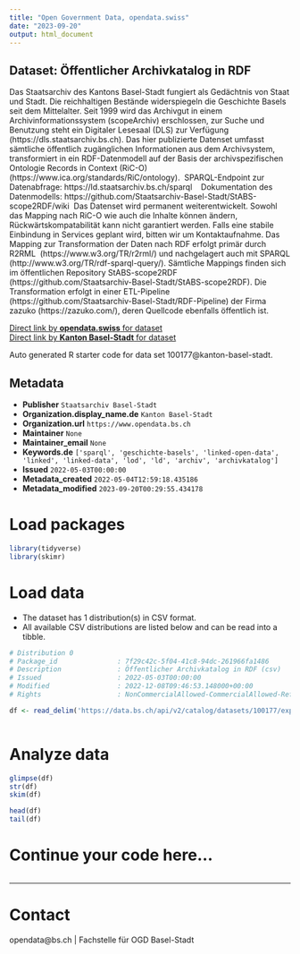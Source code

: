 ```yaml
---
title: "Open Government Data, opendata.swiss"
date: "2023-09-20"
output: html_document
---
```


## Dataset: Öffentlicher Archivkatalog in RDF


Das Staatsarchiv des Kantons Basel-Stadt fungiert als Gedächtnis von Staat und Stadt. Die reichhaltigen Bestände widerspiegeln die Geschichte Basels seit dem Mittelalter. Seit 1999 wird das Archivgut in einem Archivinformationssystem (scopeArchiv) erschlossen, zur Suche und Benutzung steht ein Digitaler Lesesaal (DLS) zur Verfügung (https://dls.staatsarchiv.bs.ch). Das hier publizierte Datenset umfasst sämtliche öffentlich zugänglichen Informationen aus dem Archivsystem, transformiert in ein RDF-Datenmodell auf der Basis der archivspezifischen Ontologie Records in Context (RiC-O) (https://www.ica.org/standards/RiC/ontology).  SPARQL-Endpoint zur Datenabfrage: https://ld.staatsarchiv.bs.ch/sparql    Dokumentation des Datenmodells: https://github.com/Staatsarchiv-Basel-Stadt/StABS-scope2RDF/wiki  Das Datenset wird permanent weiterentwickelt. Sowohl das Mapping nach RiC-O wie auch die Inhalte können ändern, Rückwärtskompatabilität kann nicht garantiert werden. Falls eine stabile Einbindung in Services geplant wird, bitten wir um Kontaktaufnahme. Das Mapping zur Transformation der Daten nach RDF erfolgt primär durch R2RML  (https://www.w3.org/TR/r2rml/) und nachgelagert auch mit SPARQL (http://www.w3.org/TR/rdf-sparql-query/). Sämtliche Mappings finden sich im öffentlichen Repository StABS-scope2RDF (https://github.com/Staatsarchiv-Basel-Stadt/StABS-scope2RDF). Die Transformation erfolgt in einer ETL-Pipeline (https://github.com/Staatsarchiv-Basel-Stadt/RDF-Pipeline) der Firma zazuko (https://zazuko.com/), deren Quellcode ebenfalls öffentlich ist. 

[Direct link by **opendata.swiss** for dataset](https://opendata.swiss/de/dataset/offentlicher-archivkatalog-in-rdf)<br>
[Direct link by **Kanton Basel-Stadt** for dataset](https://data.bs.ch/explore/dataset/100177/)

Auto generated R starter code for data set 100177@kanton-basel-stadt.

## Metadata

- **Publisher** `Staatsarchiv Basel-Stadt`
- **Organization.display_name.de** `Kanton Basel-Stadt`
- **Organization.url** `https://www.opendata.bs.ch`
- **Maintainer** `None`
- **Maintainer_email** `None`
- **Keywords.de** `['sparql', 'geschichte-basels', 'linked-open-data', 'linked', 'linked-data', 'lod', 'ld', 'archiv', 'archivkatalog']`
- **Issued** `2022-05-03T00:00:00`
- **Metadata_created** `2022-05-04T12:59:18.435186`
- **Metadata_modified** `2023-09-20T00:29:55.434178`


# Load packages

```r

library(tidyverse)
library(skimr)

```

# Load data

-   The dataset has 1 distribution(s) in CSV format.
-   All available CSV distributions are listed below and can be read into a tibble.

```r

# Distribution 0
# Package_id               : 7f29c42c-5f04-41c8-94dc-261966fa1486
# Description              : Öffentlicher Archivkatalog in RDF (csv)
# Issued                   : 2022-05-03T00:00:00
# Modified                 : 2022-12-08T09:46:53.148000+00:00
# Rights                   : NonCommercialAllowed-CommercialAllowed-ReferenceNotRequired

df <- read_delim('https://data.bs.ch/api/v2/catalog/datasets/100177/exports/csv')



```

# Analyze data

```r

glimpse(df)
str(df)
skim(df)

head(df)
tail(df)

```

# Continue your code here...

```r

```

------------------------------------------------------------------------

# Contact

opendata@bs.ch | Fachstelle für OGD Basel-Stadt
